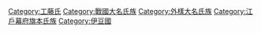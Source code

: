 [[Category:工藤氏|Category:工藤氏]]
[[Category:戰國大名氏族|Category:戰國大名氏族]]
[[Category:外樣大名氏族|Category:外樣大名氏族]]
[[Category:江戶幕府旗本氏族|Category:江戶幕府旗本氏族]]
[[Category:伊豆國|Category:伊豆國]]